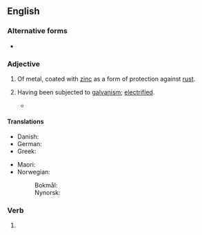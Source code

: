 ==English==

===Alternative forms===
* {{l|en|galvanized}}

===Adjective===
{{en-adj|-}}

# {{lb|en|British spelling}} Of metal, coated with [[zinc]] as a form of protection against [[rust]].
#: {{ux|en|'''galvanised''' pipes}}
#: {{ux|en|'''galvanised''' steel}}
# {{lb|en|obsolete}} Having been subjected to [[galvanism]]; [[electrified]].
#* {{quote-book|1=en|year=1898|author=H.G. Wells|authorlink=H.G. Wells|title={{w|The War of the Worlds}}|publisher=William Heinemann|location=London|page=302|passage=I go to London and see the busy multitudes in Fleet Street and the Strand, and it comes across my mind that they are but the ghosts of the past, haunting the streets that I have seen silent and wretched, going to and fro, phantasms in a dead city, the mockery of life in a '''galvanized''' body.}}

====Translations====
{{trans-top|coated with zinc}}
* Danish: {{t|da|galvaniseret}}
* German: {{t+|de|galvanisiert}}
* Greek: {{t+|el|γαλβανισμένος}}
{{trans-mid}}
* Maori: {{t|mi|kiritai konutea}}
* Norwegian:
*: Bokmål: {{t|nb|galvanisert}}
*: Nynorsk: {{t|nn|galvanisert}}
{{trans-bottom}}

===Verb===
{{head|en|verb form}}

# {{en-past of|galvanise}}